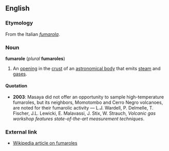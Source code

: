 ==English==
===Etymology===
From the Italian ''[[fumarola]]''.

===Noun===
'''fumarole''' (''plural'' '''fumaroles''')
#An [[opening]] in the [[crust]] of an [[astronomical body]] that emits [[steam]] and [[gas]]es.

====Quotation====
* '''2003''': Masaya did not offer an opportunity to sample high-temperature fumaroles, but its neighbors, Momotombo and Cerro Negro volcanoes, are noted for their fumarolic activity &mdash; L.J. Wardell, P. Delmelle, T. Fischer, J.L. Lewicki, E. Malavassi, J. Stix, W. Strauch, ''Volcanic gas workshop features state-of-the-art measurement techniques''.

===External link===
*[[w:fumarole|Wikipedia article on fumaroles]]